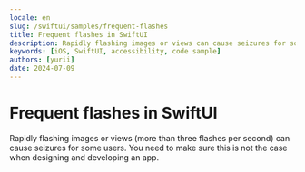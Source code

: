 ```yaml
---
locale: en
slug: /swiftui/samples/frequent-flashes
title: Frequent flashes in SwiftUI
description: Rapidly flashing images or views can cause seizures for some users.
keywords: [iOS, SwiftUI, accessibility, code sample]
authors: [yurii]
date: 2024-07-09
---
```


# Frequent flashes in SwiftUI

Rapidly flashing images or views (more than three flashes per second) can cause seizures for some users. You need to make sure this is not the case when designing and developing an app.

<CodeSample id="screen-flashes" platform="swiftui" locale="en"/>
